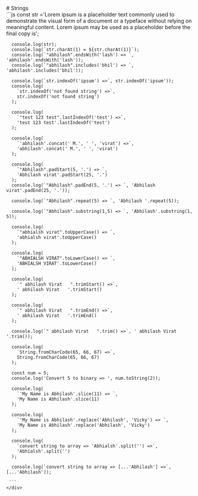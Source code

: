 
<Meta title="Strings" />

<div className="sb-container">
  <div className='sb-section-title'>
    # Strings

  </div>
  <div className="sb-section">
    <div className="sb-section-item">
     ```js
     const str ='Lorem ipsum is a placeholder text commonly used to demonstrate the visual form of a document or a typeface without relying on meaningful content. Lorem ipsum may be used as a placeholder before the final copy is';

      console.log(str);
      console.log(`str.charAt(1) = ${str.charAt(1)}`);
      console.log(`"abhilash".endsWith('lash') => `, 'abhilash'.endsWith('lash'));
      console.log(`"abhilash".includes('bhil') => `, 'abhilash'.includes('bhil'));

      console.log(`str.indexOf('ipsum') =>`, str.indexOf('ipsum'));
      console.log(
        `str.indexOf('not found string') =>`,
        str.indexOf('not found string')
      );

      console.log(
        `"test 123 test".lastIndexOf('test') =>`,
        'test 123 test'.lastIndexOf('test')
      );

      console.log(
        `'abhilash'.concat(' M.', ' ', 'virat') =>`,
        'abhilash'.concat(' M.', ' ', 'virat')
      );

      console.log(
        `"Abhilash".padStart(5, '.') => `,
        'Abhilash virat'.padStart(25, '.')
      );
      console.log(`"Abhilash".padEnd(5, '.') => `, 'Abhilash virat'.padEnd(25, '.'));

      console.log(`"Abhilash".repeat(5) => `, 'Abhilash '.repeat(5));

      console.log(`"Abhilash".substring(1,5) => `, 'Abhilash'.substring(1, 5));

      console.log(
        `"abhialsh virat".toUpperCase() => `,
        'abhialsh virat'.toUpperCase()
      );

      console.log(
        `"ABHIALSH VIRAT".toLowerCase() => `,
        'ABHIALSH VIRAT'.toLowerCase()
      );

      console.log(
        `" abhilash Virat   ".trimStart() =>`,
        ' abhilash Virat   '.trimStart()
      );

      console.log(
        `" abhilash Virat   ".trimEnd() =>`,
        ' abhilash Virat   '.trimEnd()
      );

      console.log(`" abhilash Virat   ".trim() =>`, ' abhilash Virat   '.trim());

      console.log(
        `String.fromCharCode(65, 66, 67) =>`,
        String.fromCharCode(65, 66, 67)
      );

      const num = 5;
      console.log('Convert 5 to binary => ', num.toString(2));

      console.log(
        `'My Name is Abhilash'.slice(11) => `,
        'My Name is Abhilash'.slice(11)
      );

      console.log(
        `'My Name is Abhilash'.replace('Abhilash', 'Vicky') => `,
        'My Name is Abhilash'.replace('Abhilash', 'Vicky')
      );

      console.log(
        `convert string to array => 'Abhialsh'.split('') =>`,
        'Abhialsh'.split('')
      );

      console.log(`convert string to array => [...'Abhilash'] =>`, [...'Abhilash']);

     ```
    </div>

  </div>
</div>
